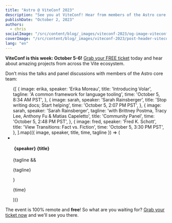 ```yaml
---
title: "Astro @ ViteConf 2023"
description: "See you at ViteConf! Hear from members of the Astro core team, alongside an amazing lineup of projects from the Vite ecosystem."
publishDate: "October 2, 2023"
authors:
  - chris
socialImage: "/src/content/blog/_images/viteconf-2023/og-image-viteconf.webp"
coverImage: "/src/content/blog/_images/viteconf-2023/post-header-viteconf.webp"
lang: "en"
---
```



**ViteConf is this week: October 5-6!** [Grab your FREE ticket](https://viteconf.org/23/ecosystem/astro) today and hear about amazing projects from across the Vite ecosystem.

Don’t miss the talks and panel discussions with members of the Astro core team:

<ul class="flex flex-col !p-0">
{[
	{
		image: erika,
		speaker: 'Erika Moreau',
		title: 'Introducing Volar',
		tagline: 'A common framework for language tooling',
		time: 'October 5, 8:34 AM PST',
	},
	{
		image: sarah,
		speaker: 'Sarah Rainsberger',
		title: 'Stop writing docs; Start helping',
		time: 'October 5, 2:07 PM PST',
	},
	{
		image: sarah,
		speaker: 'Sarah Rainsberger',
		tagline: 'with Brittney Postma, Tracy Lee, Anthony Fu & Matias Capeletto',
		title: 'Community Panel',
		time: 'October 5, 2:48 PM PST',
	},
	{
		image: fred,
		speaker: 'Fred K. Schott',
		title: 'View Transitions: Fact vs. Fiction',
		time: 'October 5, 3:30 PM PST',
	},
].map(({ image, speaker, title, time, tagline }) => (
	<li class="border border-astro-gray-500 bg-astro-gray-700 p-4 gap-4 shadow flex before:!hidden">
		<div class="flex-shrink-0 hidden sm:block">
			<img src={image.src} alt="" class="s-16 rounded-full" />
		</div>
		<div class="flex flex-col gap-1.5">
			<h4 class="flex flex-col gap-1">
				<span class="inline-flex gap-2">
					<img src={image.src} alt="" class="s-6 rounded-full sm:hidden" />
					{speaker}
				</span>
				<span class="heading-5 sm:heading-4 text-white">{title}</span>
			</h4>
			{tagline && <p class="text-sm sm:text-base">{tagline}</p>}
			<p class="text-sm font-mono mt-2">{time}</p>
		</div>
	</li>
))}
</ul>

The event is 100% remote and **free**! So what are you waiting for? [Grab your ticket now](https://viteconf.org/23/ecosystem/astro) and we'll see you there.
